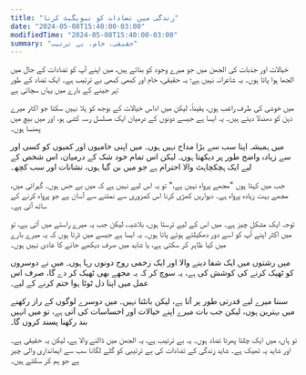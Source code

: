 ```yaml
---
title: "زندگی میں تضادات کو نیویگیٹ کرنا"
date: "2024-05-08T15:40:00-03:00"
modifiedTime: "2024-05-08T15:40:00-03:00"
summary: "حقیقی، خام، بے ترتیب"
---
```



خیالات اور جذبات کی الجھن میں جو میرے وجود کو بناتے ہیں، میں اپنے آپ کو تضادات کے جال میں الجھا ہوا پاتا ہوں۔ یہ شاعرانہ نہیں ہے؛ یہ حقیقی، خام اور کبھی کبھی بے ترتیب ہے۔ ایک تضاد کے طور پر جینے کے بارے میں یہاں سچائی ہے:

میں خوشی کی طرف راغب ہوں، یقیناً، لیکن میں اداس خیالات کے بوجھ کو ہلا نہیں سکتا جو اکثر میرے ذہن کو دھندلا دیتے ہیں۔ یہ ایسا ہے جیسے دونوں کے درمیان ایک مسلسل رسہ کشی ہو، اور میں بیچ میں پھنسا ہوں۔

میں ہمیشہ اپنا سب سے بڑا مداح نہیں ہوں۔ میں اپنی خامیوں اور کمیوں کو کسی اور سے زیادہ واضح طور پر دیکھتا ہوں۔ لیکن اس تمام خود شک کے درمیان، اس شخص کے لیے ایک ہچکچاہٹ والا احترام ہے جو میں بن گیا ہوں، نشانات اور سب کچھ۔

جب میں کہتا ہوں "مجھے پرواہ نہیں ہے،" تو یہ اس لیے نہیں ہے کہ میں بے حس ہوں۔ گہرائی میں، مجھے بہت زیادہ پرواہ ہے۔ دیواریں کھڑی کرنا اس کمزوری سے نمٹنے سے آسان ہے جو پرواہ کرنے کے ساتھ آتی ہے۔

توجہ ایک مشکل چیز ہے۔ میں اس کے لیے ترستا ہوں، بلاشبہ، لیکن جب یہ میرے راستے میں آتی ہے، تو میں اکثر اپنے آپ کو اسے دور دھکیلتے ہوئے پاتا ہوں۔ یہ ایسا ہے جیسے میں ڈرتا ہوں کہ یہ میرے بارے میں کیا ظاہر کر سکتی ہے، یا شاید میں صرف دیکھے جانے کا عادی نہیں ہوں۔

میں رشتوں میں ایک شفا دینے والا اور ایک زخمی روح دونوں رہا ہوں۔ میں نے دوسروں کو ٹھیک کرنے کی کوشش کی ہے، یہ سوچ کر کہ یہ مجھے بھی ٹھیک کر دے گا، صرف اس عمل میں اپنا دل ٹوٹا ہوا ختم کرنے کے لیے۔

سننا میرے لیے قدرتی طور پر آتا ہے، لیکن بانٹنا نہیں۔ میں دوسرے لوگوں کے راز رکھنے میں بہترین ہوں، لیکن جب بات میرے اپنے خیالات اور احساسات کی آتی ہے، تو میں انہیں بند رکھنا پسند کروں گا۔

تو ہاں، میں ایک چلتا پھرتا تضاد ہوں۔ یہ بے ترتیب ہے، یہ الجھن میں ڈالنے والا ہے، لیکن یہ حقیقی ہے۔ اور شاید یہ ٹھیک ہے۔ شاید زندگی کے تضادات کی بے ترتیبی کو گلے لگانا سب سے ایمانداری والی چیز ہے جو ہم کر سکتے ہیں۔
